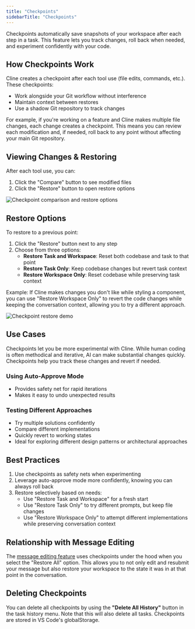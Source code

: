 ```yaml
---
title: "Checkpoints"
sidebarTitle: "Checkpoints"
---
```


Checkpoints automatically save snapshots of your workspace after each step in a task. This feature lets you track changes, roll back when needed, and experiment confidently with your code.

## How Checkpoints Work

Cline creates a checkpoint after each tool use (file edits, commands, etc.). These checkpoints:

-   Work alongside your Git workflow without interference
-   Maintain context between restores
-   Use a shadow Git repository to track changes

For example, if you're working on a feature and Cline makes multiple file changes, each change creates a checkpoint. This means you can review each modification and, if needed, roll back to any point without affecting your main Git repository.

## Viewing Changes & Restoring

After each tool use, you can:

1. Click the "Compare" button to see modified files
2. Click the "Restore" button to open restore options

<Frame>
	<img
		src="https://storage.googleapis.com/cline_public_images/docs/assets/image%20(13).png"
		alt="Checkpoint comparison and restore options"
	/>
</Frame>

## Restore Options

To restore to a previous point:

1. Click the "Restore" button next to any step
2. Choose from three options:
    - **Restore Task and Workspace**: Reset both codebase and task to that point
    - **Restore Task Only**: Keep codebase changes but revert task context
    - **Restore Workspace Only**: Reset codebase while preserving task context

Example: If Cline makes changes you don't like while styling a component, you can use "Restore Workspace Only" to revert the code changes while keeping the conversation context, allowing you to try a different approach.

<Frame caption="Reverting both codebase and task to before any changes were made to start fresh">
	<img src="https://storage.googleapis.com/cline_public_images/docs/assets/checkpointsDemo.gif" alt="Checkpoint restore demo" />
</Frame>

## Use Cases

Checkpoints let you be more experimental with Cline. While human coding is often methodical and iterative, AI can make substantial changes quickly. Checkpoints help you track these changes and revert if needed.

### Using Auto-Approve Mode

-   Provides safety net for rapid iterations
-   Makes it easy to undo unexpected results

### Testing Different Approaches

-   Try multiple solutions confidently
-   Compare different implementations
-   Quickly revert to working states
-   Ideal for exploring different design patterns or architectural approaches

## Best Practices

1. Use checkpoints as safety nets when experimenting
2. Leverage auto-approve mode more confidently, knowing you can always roll back
3. Restore selectively based on needs:
    - Use "Restore Task and Workspace" for a fresh start
    - Use "Restore Task Only" to try different prompts, but keep file changes
    - Use "Restore Workspace Only" to attempt different implementations while preserving conversation context

## Relationship with Message Editing

The [message editing feature](/features/editing-messages) uses checkpoints under the hood when you select the "Restore All" option. This allows you to not only edit and resubmit your message but also restore your workspace to the state it was in at that point in the conversation.

## Deleting Checkpoints

You can delete all checkpoints by using the **"Delete All History"** button in the task history menu. Note that this will also delete all tasks. Checkpoints are stored in VS Code's globalStorage.
